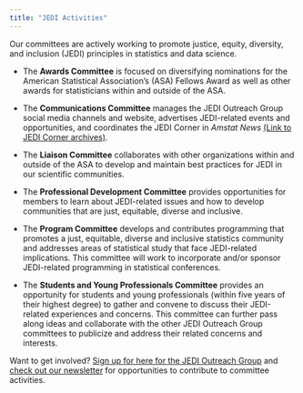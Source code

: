 ```yaml
---
title: "JEDI Activities"
---
```


Our committees are actively working to promote justice, equity, diversity, and inclusion (JEDI) principles in statistics and data science. 

* The **Awards Committee** is focused on diversifying nominations for the American Statistical Association’s (ASA) Fellows Award as well as other awards for statisticians within and outside of the ASA.

* The **Communications Committee** manages the JEDI Outreach Group social media channels and website, advertises JEDI-related events and opportunities, and coordinates the JEDI Corner in *Amstat News* [(Link to JEDI Corner archives)](jedi-corner.qmd).

* The **Liaison Committee** collaborates with other organizations within and outside of the ASA to develop and maintain best practices for JEDI in our scientific communities.

* The **Professional Development Committee** provides opportunities for members to learn about JEDI-related issues and how to develop communities that are just, equitable, diverse and inclusive.

* The **Program Committee** develops and contributes programming that promotes a just, equitable, diverse and inclusive statistics community and addresses areas of statistical study that face JEDI-related implications. This committee will work to incorporate and/or sponsor JEDI-related programming in statistical conferences.

* The **Students and Young Professionals Committee** provides an opportunity for students and young professionals (within five years of their highest degree) to gather and convene to discuss their JEDI-related experiences and concerns. This committee can further pass along ideas and collaborate with the other JEDI Outreach Group committees to publicize and address their related concerns and interests.

Want to get involved? [Sign up for here for the JEDI Outreach Group](get-involved.qmd) and [check out our newsletter](weekly-newsletter.qmd) for opportunities to contribute to committee activities. 

